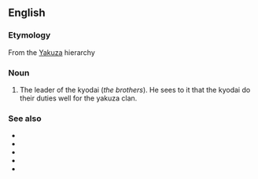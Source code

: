 ==English==

===Etymology===
From the {{uder|en|ja|-}} [[Yakuza]] hierarchy

===Noun===
{{en-noun|head=[[shatei]] gashira|shatei gashira}}

# The leader of the kyodai (''the brothers''). He sees to it that the kyodai do their duties well for the yakuza clan.

===See also===
* {{l|en|yakuza}}
* {{l|en|oyabun}}
* {{l|en|waka gashira}}
* {{l|en|wakashu}}
* {{l|en|kyodai}}